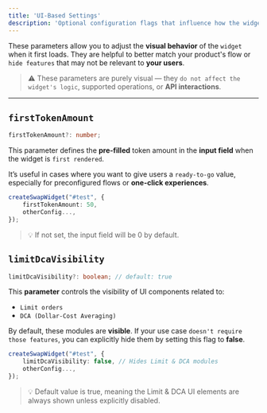 ```yaml
---
title: 'UI-Based Settings'
description: 'Optional configuration flags that influence how the widget looks on first load.'
---
```


These parameters allow you to adjust the **visual behavior** of the `widget` when it first loads. They are helpful to better match your product's flow or `hide features` that may not be relevant to **your users**.

> ⚠️ These parameters are purely visual — they `do not affect the widget's logic`, supported operations, or **API interactions**.

---

## `firstTokenAmount`

```typescript
firstTokenAmount?: number;
```

This parameter defines the **pre-filled** token amount in the **input field** when the widget is `first rendered`.

It’s useful in cases where you want to give users a `ready-to-go` value, especially for preconfigured flows or **one-click experiences**.

```typescript
createSwapWidget("#test", {
    firstTokenAmount: 50,
    otherConfig...,
});
```

> 💡 If not set, the input field will be 0 by default.

## `limitDcaVisibility`

```typescript
limitDcaVisibility?: boolean; // default: true
```

This **parameter** controls the visibility of UI components related to:

- `Limit orders`
- `DCA (Dollar-Cost Averaging)`

By default, these modules are **visible**. If your use case `doesn't require those features`, you can explicitly hide them by setting this flag to **false**.

```typescript
createSwapWidget("#test", {
    limitDcaVisibility: false, // Hides Limit & DCA modules
    otherConfig...,
});
```

> 💡 Default value is true, meaning the Limit & DCA UI elements are always shown unless explicitly disabled.
